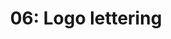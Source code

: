 ---
title: '06: Logo lettering'
summary: |
    Sketching, trialing ideas, and bringing the visual brand identity for FarmTech to life.
start: '2025-01-13'
duration: '10 days'
owner:
    image: '@images/avatars/kb.jpg'
    title: 'kb'
status: progress
details:
    -
        title: Activities
        body: |
            - Sketch various ideas of what a potential representative sign or symbol for FarmTech might be.
            - Select two or three of the best ideas and assign a keyword to each one. Each keyword/idea should hold a potential full story that can slot into the bigger FarmTech personality and story.
            - Test FarmTech (now Farmtech) against the complete gamut of types -- sans serif and serif -- and select the type that gels with the personality of the brand.
            - Determine keywords to describe how overall the type should make one feel with Farmtech written with it, and then inscribed/stylelized.
            - Choose one type, study, decide suitable case, study much closer.
            - Line up Farmtech with one or two already accepted good lettering design, square side-by-side, and fully justify the choice of type, weight (eventually stroke when vectorized)
            - Vectorize type and proceed with agreeable fine-tuning (type-tuning)
            - Examine and determine potential for emanating symbol from type-tuning or blend stock tuned type with created symbol from next activity
            - Create symbol for Farmtech
            - Complete Farmtech lettering
    -
        title: Deliverables
        body: |
            - Farmtech sketches and brand directions
            - Desired Farmtech brand directions
            - Farmtech lettering
            - Farmtech iconic symbol
---